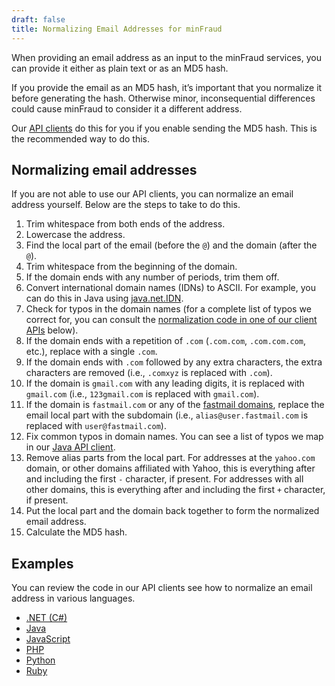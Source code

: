 ```yaml
---
draft: false
title: Normalizing Email Addresses for minFraud
---
```


When providing an email address as an input to the minFraud services, you can
provide it either as plain text or as an MD5 hash.

If you provide the email as an MD5 hash, it’s important that you normalize it
before generating the hash. Otherwise minor, inconsequential differences could
cause minFraud to consider it a different address.

Our [API clients](/minfraud/api-documentation/#api-clients) do this for you if
you enable sending the MD5 hash. This is the recommended way to do this.

## Normalizing email addresses
If you are not able to use our API clients, you can normalize an email address
yourself. Below are the steps to take to do this.

1. Trim whitespace from both ends of the address.
1. Lowercase the address.
1. Find the local part of the email (before the `@`) and the domain (after the
`@`).
1. Trim whitespace from the beginning of the domain.
1. If the domain ends with any number of periods, trim them off.
1. Convert international domain names (IDNs) to ASCII. For example, you can do
this in Java using [java.net.IDN](https://docs.oracle.com/javase/8/docs/api/java/net/IDN.html).
1. Check for typos in the domain names (for a complete list of typos we correct
for, you can consult the [normalization code in one of our client
APIs](#examples) below).
1. If the domain ends with a repetition of `.com` (`.com.com`, `.com.com.com`,
etc.), replace with a single `.com`.
1. If the domain ends with `.com` followed by any extra characters, the extra
characters are removed (i.e., `.comxyz` is replaced with `.com`).
1. If the domain is `gmail.com` with any leading digits, it is replaced with
`gmail.com` (i.e., `123gmail.com` is replaced with `gmail.com`).
1. If the domain is `fastmail.com` or any of the [fastmail
domains](https://www.fastmail.com/about/ourdomains/), replace the email local
part with the subdomain (i.e., `alias@user.fastmail.com` is replaced with
`user@fastmail.com`).
1. Fix common typos in domain names. You can see a list of typos we map in our
[Java API client](https://github.com/maxmind/minfraud-api-java/blob/main/src/main/java/com/maxmind/minfraud/request/Email.java#L24).
1. Remove alias parts from the local part. For addresses at the `yahoo.com`
domain, or other domains affiliated with Yahoo, this is everything after and
including the first `-` character, if present. For addresses with all other
domains, this is everything after and including the first `+` character, if
present.
1. Put the local part and the domain back together to form the normalized email
address.
1. Calculate the MD5 hash.

## Examples
You can review the code in our API clients see how to normalize an email address
in various languages.

* [.NET (C#)](https://github.com/maxmind/minfraud-api-dotnet/blob/main/MaxMind.MinFraud/Request/Email.cs#L150)
* [Java](https://github.com/maxmind/minfraud-api-java/blob/main/src/main/java/com/maxmind/minfraud/request/Email.java#L158)
* [JavaScript](https://github.com/maxmind/minfraud-api-node/blob/main/src/request/email.ts#L75)
* [PHP](https://github.com/maxmind/minfraud-api-php/blob/main/src/MinFraud/Util.php#L34)
* [Python](https://github.com/maxmind/minfraud-api-python/blob/main/minfraud/request.py#L68)
* [Ruby](https://github.com/maxmind/minfraud-api-ruby/blob/main/lib/minfraud/components/email.rb#L77)
